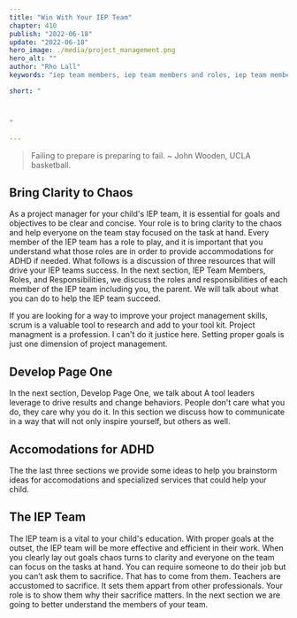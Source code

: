 ```yaml
---
title: "Win With Your IEP Team"
chapter: 410
publish: "2022-06-18"
update: "2022-06-18"
hero_image: ./media/project_management.png 
hero_alt: ""
author: "Rho Lall"
keywords: "iep team members, iep team members and roles, iep team members roles and responsibilities, accomodations for adhd, scrum in schools, accomodations for students with adhd, accommodations for adhd elementary students"

short: "



"

---
```


>Failing to prepare is preparing to fail. ~ John Wooden, UCLA basketball.

## Bring Clarity to Chaos
 
As a project manager for your child's IEP team, it is essential for goals and objectives to be clear and concise. Your role is to bring clarity to the chaos and help everyone on the team stay focused on the task at hand. Every member of the IEP team has a role to play, and it is important that you understand what those roles are in order to provide accommodations for ADHD if needed. What follows is a discussion of three resources that will drive your IEP teams success. In the next section, IEP Team Members, Roles, and Responsibilities, we discuss the roles and responsibilities of each member of the IEP team including you, the parent. We will talk about what you can do to help the IEP team succeed. 

If you are looking for a way to improve your project management skills, scrum is a valuable tool to research and add to your tool kit. Project managment is a profession. I can't do it justice here. Setting proper goals is just one dimension of project management.

## Develop Page One

In the next section, Develop Page One, we talk about A tool leaders leverage to drive results and change behaviors. People don't care what you do, they care why you do it. In this section we discuss how to communicate in a way that will not only inspire yourself, but others as well.

## Accomodations for ADHD

The the last three sections we provide some ideas to help you brainstorm ideas for accomodations and specialized services that could help your child.


## The IEP Team

The IEP team is a vital to your child's education. With proper goals at the outset, the IEP team will be more effective and efficient in their work. When you clearly lay out goals chaos turns to clarity and everyone on the team can focus on the tasks at hand. You can require someone to do their job but you can’t ask them to sacrifice. That has to come from them. Teachers are accustomed to sacrifice. It sets them appart from other professionals. Your role is to show them why their sacrifice matters. In the next section we are going to better understand the members of your team.
